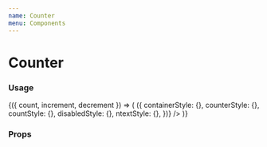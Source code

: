 ```yaml
---
name: Counter
menu: Components
---
```



# Counter

### Usage

<Playground>
  <CounterState initial={0}>
    {({ count, increment, decrement }) => (
      <Counter
        count={count}
        onDecrement={decrement}
        onIncrement={increment}
        min={0}
        max={10}
        component={null}
        getStyles={(props, theme) => ({
          containerStyle: {},
          counterStyle: {},
          countStyle: {},
          disabledStyle: {},
          ntextStyle: {},
        })}
      />
    )}
  </CounterState>
</Playground>

### Props

<Props of={Counter} />
